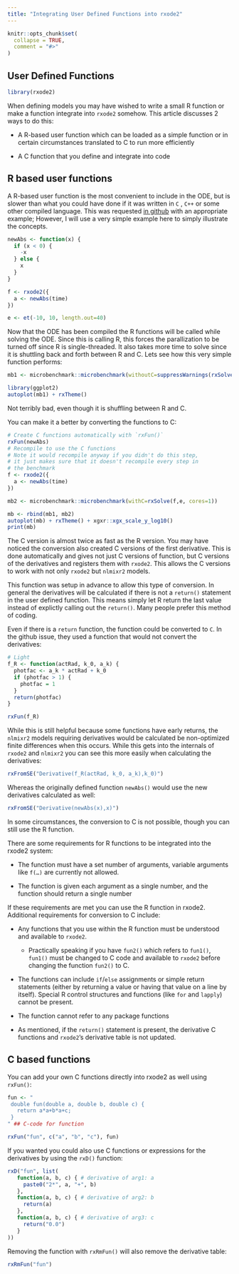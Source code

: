 ```yaml
---
title: "Integrating User Defined Functions into rxode2"
---
```


```r
knitr::opts_chunk$set(
  collapse = TRUE,
  comment = "#>"
)
```

## User Defined Functions

```r
library(rxode2)
```

When defining models you may have wished to write a small R function or make a function integrate into `rxode2` somehow. This article discusses 2 ways to do this:

-   A R-based user function which can be loaded as a simple function or in certain circumstances translated to C to run more efficiently

-   A C function that you define and integrate into code

## R based user functions

A R-based user function is the most convenient to include in the ODE,
but is slower than what you could have done if it was written in `C` ,
`C++` or some other compiled language. This was requested [in
github](https://github.com/nlmixrdevelopment/RxODE/issues/162#issue-568886732)
with an appropriate example; However, I will use a very simple example
here to simply illustrate the concepts.

```r
newAbs <- function(x) {
  if (x < 0) {
    -x
  } else {
    x
  }
}

f <- rxode2({
  a <- newAbs(time)
})

e <- et(-10, 10, length.out=40)
```

Now that the ODE has been compiled the R functions will be called
while solving the ODE. Since this is calling R, this forces the
parallization to be turned off since R is single-threaded. It also
takes more time to solve since it is shuttling back and forth between
R and C. Lets see how this very simple function performs:

```r
mb1 <- microbenchmark::microbenchmark(withoutC=suppressWarnings(rxSolve(f,e)))

library(ggplot2)
autoplot(mb1) + rxTheme()
```

Not terribly bad, even though it is shuffling between R and C.

You can make it a better by converting the functions to C:

```r
# Create C functions automatically with `rxFun()`
rxFun(newAbs)
# Recompile to use the C functions
# Note it would recompile anyway if you didn't do this step,
# it just makes sure that it doesn't recompile every step in
# the benchmark
f <- rxode2({
  a <- newAbs(time)
})

mb2 <- microbenchmark::microbenchmark(withC=rxSolve(f,e, cores=1))

mb <- rbind(mb1, mb2)
autoplot(mb) + rxTheme() + xgxr::xgx_scale_y_log10()
print(mb)
```

The C version is almost twice as fast as the R version. You may have
noticed the conversion also created C versions of the first
derivative. This is done automatically and gives not just C versions
of function, but C versions of the derivatives and registers them with
`rxode2`. This allows the C versions to work with not only `rxode2`
but `nlmixr2` models.

This function was setup in advance to allow this type of conversion. In general the derivatives will be calculated if there is not a `return()` statement in the user defined function. This means simply let R return the last value instead of explictly calling out the `return()`. Many people prefer this method of coding.

Even if there is a `return` function, the function could be converted to `C`. In the github issue, they used a function that would not convert the derivatives:

```r
# Light
f_R <- function(actRad, k_0, a_k) {
  photfac <- a_k * actRad + k_0
  if (photfac > 1) {
    photfac = 1
  }
  return(photfac)
}

rxFun(f_R)
```

While this is still helpful because some functions have early returns,
the `nlmixr2` models requiring derivatives would be calculated be
non-optimized finite differences when this occurs. While this gets
into the internals of `rxode2` and `nlmixr2` you can see this more
easily when calculating the derivatives:

```r
rxFromSE("Derivative(f_R(actRad, k_0, a_k),k_0)")
```

Whereas the originally defined function `newAbs()` would use the new
derivatives calculated as well:

```r
rxFromSE("Derivative(newAbs(x),x)")
```

In some circumstances, the conversion to C is not possible, though you
can still use the R function.

There are some requirements for R functions to be integrated into the
rxode2 system:

-    The function must have a set number of arguments, variable
     arguments like `f(…)` are currently not allowed.

-   The function is given each argument as a single number, and the
    function should return a single number

If these requirements are met you can use the R function in
rxode2. Additional requirements for conversion to C include:

-   Any functions that you use within the R function must be
    understood and available to `rxode2`.

    -   Practically speaking if you have `fun2()` which refers to
        `fun1()`, `fun1()` must be changed to C code and available to
        `rxode2` before changing the function `fun2()` to C.

-   The functions can include `if`/`else` assignments or simple return
    statements (either by returning a value or having that value on a
    line by itself). Special R control structures and functions (like
    `for` and `lapply`) cannot be present.

-   The function cannot refer to any package functions

-   As mentioned, if the `return()` statement is present, the
    derivative C functions and `rxode2`'s derivative table is not
    updated.

## C based functions

You can add your own C functions directly into rxode2 as well using
`rxFun()`:

```r
fun <- "
 double fun(double a, double b, double c) {
   return a*a+b*a+c;
 }
" ## C-code for function

rxFun("fun", c("a", "b", "c"), fun)
```

If you wanted you could also use C functions or expressions for the derivatives by using the `rxD()` function:

```r
rxD("fun", list(
   function(a, b, c) { # derivative of arg1: a
     paste0("2*", a, "+", b)
   },
   function(a, b, c) { # derivative of arg2: b
     return(a)
   },
   function(a, b, c) { # derivative of arg3: c
     return("0.0")
   }
))
```

Removing the function with `rxRmFun()` will also remove the derivative
table:

```r
rxRmFun("fun")
```
